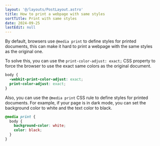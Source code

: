```yaml
---
layout: '@/layouts/PostLayout.astro'
title: How to print a webpage with same styles
sortTitle: Print with same styles
date: 2024-09-25
lastEdit: null
---
```



By default, browsers use `@media print` to define styles for printed documents, this can make it hard to print a webpage with the same styles as the original one.

To solve this, you can use the `print-color-adjust: exact;` CSS property to force the browser to use the exact same colors as the original document.

```css
body {
  -webkit-print-color-adjust: exact;
  print-color-adjust: exact;
}
```

Also, you can use the `@media print` CSS rule to define styles for printed documents. For example, if your page is in dark mode, you can set the background color to white and the text color to black.

```css
@media print {
  body {
    background-color: white;
    color: black;
  }
}
```
